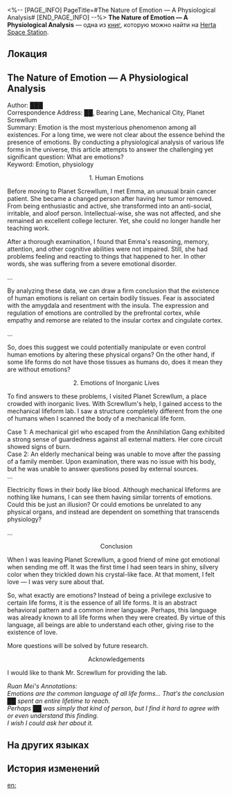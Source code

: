 <%-- [PAGE_INFO]
PageTitle=#The Nature of Emotion — A Physiological Analysis#
[END_PAGE_INFO] --%>
{{Дополнить}}
{{Книга Инфобокс
|id           = 288
|partIds      = 190538
|Название     = The Nature of Emotion &mdash; A Physiological Analysis
|Изображение  = Журнал с КСГ.png
|Мир          = Herta Space Station
|Томов        = 1
|Автор        = <!--нужно добавить-->
|Описание     = A paper by an unknown author that delves into the physiological origins and mechanisms of expression regarding emotions.
|Том1         = {{tx}}
|Источник1    = {{tx|Отсутствует источник}}
|Персонажи    = Ruan Mei; Screwllum
|Фракции      = Annihilation Gang; Mechanical City
}}
'''The Nature of Emotion &mdash; A Physiological Analysis''' — одна из [[Книги|книг]], которую можно найти на [[Herta Space Station]].

==Локация==
{{Отметка карты|<!--название карты-->|<!--id отметки-->}}

==The Nature of Emotion — A Physiological Analysis==
<div align="center">{{Размер|36|The Nature of Emotion &mdash; A Physiological Analysis}}</div>

Author: ███<br />
Correspondence Address: ██, Bearing Lane, Mechanical City, Planet Screwllum<br />
Summary: Emotion is the most mysterious phenomenon among all existences. For a long time, we were not clear about the essence behind the presence of emotions. By conducting a physiological analysis of various life forms in the universe, this article attempts to answer the challenging yet significant question: What are emotions?<br />
Keyword: Emotion, physiology


<div align="center">1. Human Emotions</div>

Before moving to Planet Screwllum, I met Emma, an unusual brain cancer patient. She became a changed person after having her tumor removed. From being enthusiastic and active, she transformed into an anti-social, irritable, and aloof person. Intellectual-wise, she was not affected, and she remained an excellent college lecturer. Yet, she could no longer handle her teaching work.

After a thorough examination, I found that Emma's reasoning, memory, attention, and other cognitive abilities were not impaired. Still, she had problems feeling and reacting to things that happened to her. In other words, she was suffering from a severe emotional disorder.

...

By analyzing these data, we can draw a firm conclusion that the existence of human emotions is reliant on certain bodily tissues. Fear is associated with the amygdala and resentment with the insula. The expression and regulation of emotions are controlled by the prefrontal cortex, while empathy and remorse are related to the insular cortex and cingulate cortex.

...

So, does this suggest we could potentially manipulate or even control human emotions by altering these physical organs? On the other hand, if some life forms do not have those tissues as humans do, does it mean they are without emotions?

<div align="center">2. Emotions of Inorganic Lives</div>

To find answers to these problems, I visited Planet Screwllum, a place crowded with inorganic lives. With Screwllum's help, I gained access to the mechanical lifeform lab. I saw a structure completely different from the one of humans when I scanned the body of a mechanical life form.

Case 1: A mechanical girl who escaped from the Annihilation Gang exhibited a strong sense of guardedness against all external matters. Her core circuit showed signs of burn.<br />
Case 2: An elderly mechanical being was unable to move after the passing of a family member. Upon examination, there was no issue with his body, but he was unable to answer questions posed by external sources.<br />
...

Electricity flows in their body like blood. Although mechanical lifeforms are nothing like humans, I can see them having similar torrents of emotions. Could this be just an illusion? Or could emotions be unrelated to any physical organs, and instead are dependent on something that transcends physiology?

...

<div align="center">Conclusion</div>

When I was leaving Planet Screwllum, a good friend of mine got emotional when sending me off. It was the first time I had seen tears in shiny, silvery color when they trickled down his crystal-like face. At that moment, I felt love &mdash; I was very sure about that.

So, what exactly are emotions? Instead of being a privilege exclusive to certain life forms, it is the essence of all life forms. It is an abstract behavioral pattern and a common inner language. Perhaps, this language was already known to all life forms when they were created. By virtue of this language, all beings are able to understand each other, giving rise to the existence of love.

More questions will be solved by future research.


<div align="center">Acknowledgements</div>

I would like to thank Mr. Screwllum for providing the lab.

''Ruan Mei's Annotations:<br />
Emotions are the common language of all life forms... That's the conclusion ██ spent an entire lifetime to reach.<br />
Perhaps ██ was simply that kind of person, but I find it hard to agree with or even understand this finding.<br />
I wish I could ask her about it.''

==На других языках==
{{На других языках
|en   = The Nature of Emotion &mdash; A Physiological Analysis
|zhs  = 情感的本质&mdash;&mdash;一项生理学分析
|zht  = 情感的本質&mdash;&mdash;一項生理學分析
|ja   = 感情の本質&mdash;&mdash;ある生理学分析
|ko   = 감정의 본질&mdash;&mdash;생물학적 분석
|es   = La naturaleza de la emoción: un análisis fisiológico
|fr   = La nature de l'émotion &mdash; Une analyse physiologique
|ru   = Природа эмоций - физиологический анализ
|th   = ธรรมชาติของอารมณ์ความรู้สึก: วิเคราะห์ตามหลักสรีรวิทยา
|vi   = Bản chất của tình cảm... Một hạng mục phân tích sinh lý học
|de   = Die Natur der Emotion: Eine physiologische Analyse
|id   = Esensi Perasaan &mdash; Analisis Fisiologi
|pt   = A Natureza da Emoção &mdash; Uma Análise Fisiológica
}}

==История изменений==
{{История изменений|3.5}}

[[en:]]